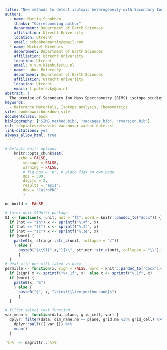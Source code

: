 ```yaml
--- 
title: "New methods to detect isotopic heterogeneity with Secondary Ion Mass Spectrometry"
authors:
  - name: Martin Schobben
    thanks: "Corresponding author"
    department: Department of Earth Sciences 
    affiliation: Utrecht University
    location: Utrecht
    email: schobbenmartin@gmail.com
  - name: Michiel Kienhuis  
    department: Department of Earth Sciences 
    affiliation: Utrecht University
    location: Utrecht
    email: m.v.m.kienhuis@uu.nl
  - name: Lubos Polerecky
    department: Department of Earth Sciences 
    affiliation: Utrecht University
    location: Utrecht
    email: l.polerecky@uu.nl
abstract: |
  The premise of Secondary Ion Mass Spectrometry (SIMS) isotope studies on geological and biological materials is to detect isotope variability between measurement spots of an analytical substrate (inter-isotope variability). However, much is unknown about the spatial scales at which isotopic variability might manifest itself. Considering the indiscriminate secondary ion generation with SIMS, it is often unknown how isotope variability is comprised within one analysis at a single spot (intra-isotope variability). This has important consequences for the averaged isotope value derived from a routine data reduction protocol for a single analysis. It thus follows, that this averaged value can either represent a  truly  homogeneous end-member, or a mixture of two or more components with widely different isotope values. Here, we present a novel method for the detection of both intra- and inter- SIMS isotope variability, based on common regression methods. Homogeneous end-members are a prerequisite when searching for reference materials, but also for the understanding biological and geological processes at a microscopic scale. The here-presented methods are bundled in the R package `point` [Schobben M. 2021, Point: Reading, processing, and analysing raw ion count data. (\href{https://doi.org/10.5281/zenodo.4633104}{DOI: 10.5281/zenodo.4633104})] for convenient application in future studies.
keywords:
  - Reference Materials, Isotope analysis, Chemometrics
site: bookdown::bookdown_site
documentclass: book
bibliography: ["SIMS_method.bib", "packages.bib", "rversion.bib"]
csl: templates/elsevier-vancouver-author-date.csl
link-citations: yes
always_allow_html: true
---
```


```r
# Default knitr options
	knitr::opts_chunk$set(
	  echo = FALSE, 
		message = FALSE,
		warning = FALSE,
		# fig.pos = 'p', # place figs on own page
		dpi = 300, 
		digits = 2,
		results = 'asis',
		dev = "CairoPDF"
		)
```


```r
on_build <- FALSE
```  


```r
# latex unit SIUnitx package
SI <- function(x, unit, not = "fl", word = knitr::pandoc_to("docx")) {
  if (not == "in") x <- sprintf("%.0f", x)  
  if (not == "fl") x <- sprintf("%.2f", x)  
  if (not == "sc") x <- sprintf("%.2e", x)
  if (word) {
    paste0(x, stringr::str_c(unit, collapse = "/")) 
    } else {
      paste0("$\\SI{",x,"}{\\", stringr::str_c(unit, collapse = "\\"),"}$")
      }
  }
# deal with per mill latex vs docx
permille <- function(x, sign = FALSE, word = knitr::pandoc_to("docx")){
  if (sign) x <- sprintf("%+.1f", x)  else x <- sprintf("%.1f", x)  
  if (word) {
    paste0(x, "‰")
    } else {
      paste0("$", x, "\\text{\\textperthousand}$")
      }
  }
```


<!-- ```{r kable} -->
<!-- # ensure correct kable output -->
<!-- options("kableExtra.html.bsTable" = TRUE)  -->
<!-- ``` -->


```r
# filter select cast function
var_mean <- function(data, plane, grid_cell, var) {
  dplyr::filter(data, dim_name.nm == plane, grid.nm %in% grid_cell) %>% 
    dplyr::pull({{ var }}) %>% 
    mean() 
  }
```
  

<!-- ```{r child} -->
<!-- # child duplicate option -->
<!-- options(knitr.duplicate.label = "allow") -->
<!-- ``` -->

```r

`%>%` <- magrittr::`%>%`

```

\newpage
